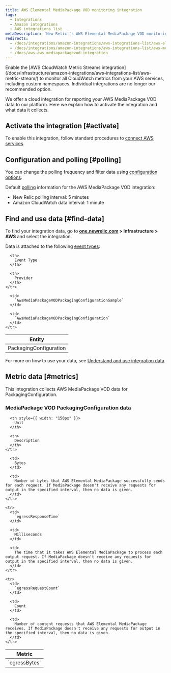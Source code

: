 ```yaml
---
title: AWS Elemental MediaPackage VOD monitoring integration
tags:
  - Integrations
  - Amazon integrations
  - AWS integrations list
metaDescription: 'New Relic''s AWS Elemental MediaPackage VOD monitoring integration: the data it reports and how to enable it.'
redirects:
  - /docs/integrations/amazon-integrations/aws-integrations-list/aws-elemental-mediapackage-vod-monitoring-integration
  - /docs/integrations/amazon-integrations/aws-integrations-list/aws-mediapackage-vod-monitoring-integration
  - /docs/aws-aws_mediapackagevod-integration
---
```


<Callout variant="important">
  Enable the [AWS CloudWatch Metric Streams integration](/docs/infrastructure/amazon-integrations/aws-integrations-list/aws-metric-stream/) to monitor all CloudWatch metrics from your AWS services, including custom namespaces. Individual integrations are no longer our recommended option.
</Callout>

We offer a cloud integration for reporting your AWS MediaPackage VOD data to our platform. Here we explain how to activate the integration and what data it collects.

## Activate the integration [#activate]

To enable this integration, follow standard procedures to [connect AWS services](/docs/infrastructure/infrastructure-integrations/getting-started/connect-aws-integrations-infrastructure).

## Configuration and polling [#polling]

You can change the polling frequency and filter data using [configuration options](/docs/integrations/new-relic-integrations/getting-started/configure-polling-frequency-data-collection-cloud-integrations).

Default [polling](/docs/infrastructure/amazon-integrations/aws-integrations-list/aws-polling-intervals-infrastructure-integrations) information for the AWS MediaPackage VOD integration:

* New Relic polling interval: 5 minutes
* Amazon CloudWatch data interval: 1 minute

## Find and use data [#find-data]

To find your integration data, go to **[one.newrelic.com](https://one.newrelic.com) > Infrastructure > AWS** and select the integration.

Data is attached to the following [event types](/docs/data-apis/understand-data/new-relic-data-types/#event-data):

<table>
  <thead>
    <tr>
      <th>
        Entity
      </th>

      <th>
        Event Type
      </th>

      <th>
        Provider
      </th>
    </tr>
  </thead>

  <tbody>
    <tr>
      <td>
        PackagingConfiguration
      </td>

      <td>
        `AwsMediaPackageVODPackagingConfigurationSample`
      </td>

      <td>
        `AwsMediaPackageVODPackagingConfiguration`
      </td>
    </tr>
  </tbody>
</table>

For more on how to use your data, see [Understand and use integration data](/docs/infrastructure/integrations/find-use-infrastructure-integration-data).

## Metric data [#metrics]

This integration collects AWS MediaPackage VOD data for PackagingConfiguration.

### MediaPackage VOD PackagingConfiguration data

<table>
  <thead>
    <tr>
      <th style={{ width: "275px" }}>
        Metric
      </th>

      <th style={{ width: "150px" }}>
        Unit
      </th>

      <th>
        Description
      </th>
    </tr>
  </thead>

  <tbody>
    <tr>
      <td>
        `egressBytes`
      </td>

      <td>
        Bytes
      </td>

      <td>
        Number of bytes that AWS Elemental MediaPackage successfully sends for each request. If MediaPackage doesn't receive any requests for output in the specified interval, then no data is given.
      </td>
    </tr>

    <tr>
      <td>
        `egressResponseTime`
      </td>

      <td>
        Milliseconds
      </td>

      <td>
        The time that it takes AWS Elemental MediaPackage to process each output request. If MediaPackage doesn't receive any requests for output in the specified interval, then no data is given.
      </td>
    </tr>

    <tr>
      <td>
        `egressRequestCount`
      </td>

      <td>
        Count
      </td>

      <td>
        Number of content requests that AWS Elemental MediaPackage receives. If MediaPackage doesn't receive any requests for output in the specified interval, then no data is given.
      </td>
    </tr>
  </tbody>
</table>
